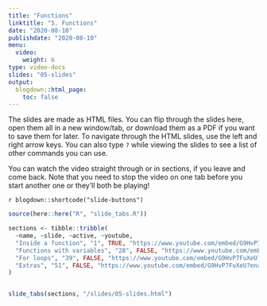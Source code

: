 ```yaml
---
title: "Functions"
linktitle: "5. Functions"
date: "2020-08-10"
publishdate: "2020-08-10"
menu:
  video:
    weight: 6
type: video-docs
slides: "05-slides"
output:
  blogdown::html_page:
    toc: false
---
```


The slides are made as  HTML files. You can flip through the slides here, open them all in a new window/tab, or download them as a PDF if you want to save them for later. To navigate through the HTML slides, use the left and right arrow keys. You can also type `?` while viewing the slides to see a list of other commands you can use.

You can watch the video straight through or in sections, if you leave and come back. Note that you need to stop the video on one tab before you start another one or they'll both be playing!

`r blogdown::shortcode("slide-buttons")`

```r
source(here::here("R", "slide_tabs.R"))

sections <- tibble::tribble(
  ~name, ~slide, ~active, ~youtube,
  "Inside a function", "1", TRUE, "https://www.youtube.com/embed/G9HvP7FuXeU?enablejsapi=1&modestbranding=1&rel=0&start=1",
  "Functions with variables", "28", FALSE, "https://www.youtube.com/embed/G9HvP7FuXeU?enablejsapi=1&modestbranding=1&rel=0&start=1390",
  "For loops", "39", FALSE, "https://www.youtube.com/embed/G9HvP7FuXeU?enablejsapi=1&modestbranding=1&rel=0&start=2025",
  "Extras", "51", FALSE, "https://www.youtube.com/embed/G9HvP7FuXeU?enablejsapi=1&modestbranding=1&rel=0&start=3035"
) 


slide_tabs(sections, "/slides/05-slides.html")
```

